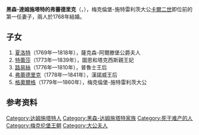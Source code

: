 {{Unreferenced|time=2021-01-14T01:35:45+00:00}}
{{Infobox noble
| name        = 黑森-達姆施塔特的弗蕾德里克
| image       = Friederyka Karolina.jpg
| birth_date  = {{birth date|1752|8|20|df=yes}}
| birth_place = [[達姆施塔特|達姆施塔特]]
| death_date  = {{death date and age|1782|5|22|1752|8|20|df=yes}}
| death_place = [[漢諾威|漢諾威]]
| noble family= [[黑森王朝|黑森王朝]]
| father      = [[格奧爾格·威廉_(黑森-達姆施塔特)|達姆施塔特的格奧爾格·威廉]]
| mother      = [[瑪麗亞·路易絲·阿爾貝汀|瑪麗亞·路易絲·阿爾貝汀]]
}}
'''黑森-達姆施塔特的弗蕾德里克'''（{{lang-de|Friederike von Hessen-Darmstadt}}，{{bd|1752年|8月20日|1782年|5月22日}}），梅克倫堡-施特雷利茨大公[[卡尔二世_(梅克伦堡-施特雷利茨)|卡爾二世]]即位前的第一任妻子，兩人於1768年結婚。

== 子女 ==
# [[梅克倫堡-施特雷利茨的夏洛特_(1769年－1818年)|夏洛特]]（1769年—1818年），薩克森-阿爾滕堡公爵夫人
# [[梅克倫堡-施特雷利茨的特蕾莎|特蕾莎]]（1773年—1839年），圖恩和塔克西斯親王妃
# [[梅克倫堡-施特雷利茨的路易絲|路易絲]]（1776年—1810年），普魯士王后
# [[弗蕾德里克_(梅克倫堡-施特雷利茨)|弗蕾德里克]]（1778年—1841年），漢諾威王后
# [[格奥尔格_(梅克伦堡-施特雷利茨)|格奧爾格]]（1779年—1860年），梅克倫堡-施特雷利茨大公

== 参考资料 ==
{{reflist}}

[[Category:达姆施塔特人|Category:达姆施塔特人]]
[[Category:黑森-达姆施塔特家族|Category:黑森-达姆施塔特家族]]
[[Category:死于难产的人|Category:死于难产的人]]
[[Category:梅克伦堡王朝|Category:梅克伦堡王朝]]
[[Category:大公夫人|Category:大公夫人]]